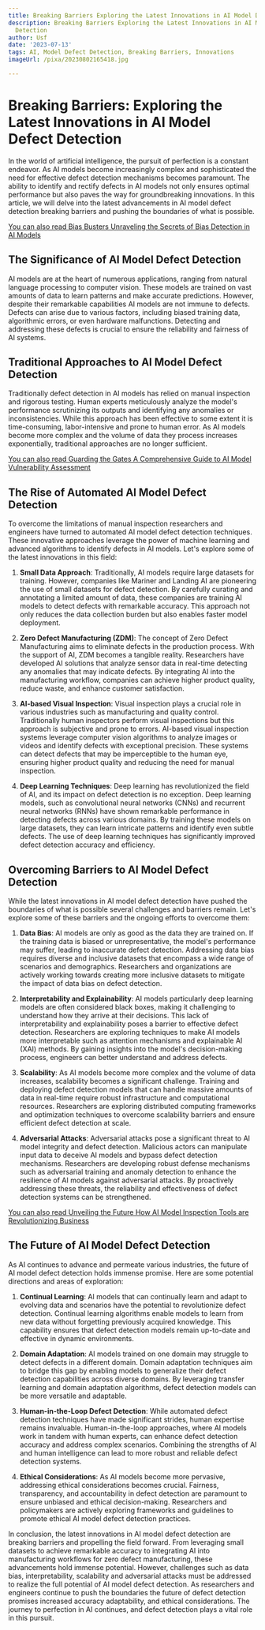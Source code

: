 ```yaml
---
title: Breaking Barriers Exploring the Latest Innovations in AI Model Defect Detection
description: Breaking Barriers Exploring the Latest Innovations in AI Model Defect
  Detection
author: Usf
date: '2023-07-13'
tags: AI, Model Defect Detection, Breaking Barriers, Innovations
imageUrl: /pixa/20230802165418.jpg

---
```

# Breaking  Barriers:  Exploring the Latest Innovations in  AI Model Defect Detection

In the world of artificial intelligence, the pursuit of perfection is a constant endeavor. As AI models become increasingly  complex and sophisticated the need for effective defect detection mechanisms becomes paramount. The ability  to  identify and rectify defects in AI models not only ensures optimal performance but also  paves the  way  for groundbreaking  innovations. In this article, we will delve into  the latest advancements in AI model defect detection breaking barriers and  pushing the boundaries of  what is possible.

[You can  also read Bias Busters Unraveling the Secrets of Bias Detection in AI Models](Bias%20Busters%20Unraveling%20the%20Secrets%20of%20Bias%20Detection%20in%20AI%20Models)


## The Significance of AI Model Defect Detection

AI models are at the heart of numerous applications, ranging from natural language processing to computer vision. These models are  trained on vast amounts of data to learn patterns and make accurate predictions. However, despite their remarkable capabilities AI models are not immune to defects. Defects can arise due to  various  factors, including biased training  data, algorithmic errors, or even hardware  malfunctions. Detecting and addressing these defects is crucial to ensure  the reliability and fairness of AI systems.

## Traditional Approaches to AI Model  Defect Detection

Traditionally defect detection  in AI models has relied  on manual inspection and rigorous testing. Human experts  meticulously analyze the model's performance scrutinizing its outputs and identifying any anomalies or  inconsistencies.  While this approach has been effective to some extent it is time-consuming, labor-intensive  and prone to human error. As AI models become more complex  and the volume of data they process increases exponentially, traditional approaches are no longer sufficient.

[You can  also read Guarding the Gates A Comprehensive Guide to AI Model Vulnerability Assessment](Guarding%20the%20Gates%20A%20Comprehensive%20Guide%20to%20AI%20Model%20Vulnerability%20Assessment)


## The Rise of Automated AI Model Defect Detection

To overcome the limitations of manual inspection researchers  and engineers have turned to automated AI model defect detection techniques. These innovative approaches leverage the power of  machine learning and advanced algorithms to identify defects  in AI  models. Let's explore some  of the latest innovations in this field:

1. **Small Data Approach**: Traditionally, AI models  require large datasets for training. However, companies like Mariner  and Landing AI are pioneering the use of small datasets for defect detection. By carefully curating and annotating a limited amount of data,  these companies are training AI  models to detect  defects  with remarkable accuracy. This approach not only reduces the data  collection burden but also enables faster model deployment.

2. **Zero Defect Manufacturing (ZDM)**: The concept of  Zero Defect Manufacturing aims  to  eliminate defects in the production process. With the support  of AI, ZDM becomes a  tangible reality. Researchers have developed AI solutions that analyze  sensor data in real-time detecting  any  anomalies that may indicate defects. By integrating  AI  into the manufacturing workflow, companies can achieve higher product quality, reduce waste,  and enhance customer satisfaction.

3. **AI-based Visual Inspection**: Visual inspection plays a crucial role in  various industries  such as manufacturing and quality control. Traditionally human inspectors  perform visual inspections but this approach is subjective  and prone to errors. AI-based  visual inspection systems leverage computer vision algorithms to analyze images  or videos and identify defects with exceptional precision. These systems can detect defects  that may  be imperceptible to the human eye, ensuring  higher product quality and reducing  the need for manual inspection.

4. **Deep Learning Techniques**: Deep learning has  revolutionized the field of AI,  and its impact on defect detection is no exception. Deep learning models, such as convolutional neural networks (CNNs) and recurrent neural networks (RNNs) have shown remarkable performance in detecting defects across various domains. By training these models on large datasets, they can learn intricate  patterns and identify  even subtle defects. The use of deep learning techniques has significantly improved defect detection accuracy  and efficiency.

## Overcoming Barriers to  AI Model Defect Detection

While the latest innovations in  AI model defect detection have pushed  the boundaries  of what is possible several challenges and barriers remain. Let's explore some of these barriers and the ongoing efforts to overcome them:

1. **Data Bias**: AI models are only as good as  the data they are trained on. If the training data is biased  or unrepresentative, the model's performance may suffer, leading to inaccurate defect detection. Addressing data bias  requires diverse and inclusive  datasets that encompass a wide range of scenarios and demographics. Researchers and organizations are actively working towards creating more inclusive datasets to mitigate the impact of data bias on defect  detection.

2. **Interpretability and Explainability**: AI  models  particularly deep learning  models are often considered black  boxes, making it  challenging to understand how they arrive at their  decisions. This lack of  interpretability and explainability poses a  barrier to effective defect  detection. Researchers are exploring techniques to make AI models  more interpretable such as attention mechanisms and explainable AI (XAI) methods.  By gaining  insights into  the model's decision-making process, engineers can better  understand and address defects.

3. **Scalability**: As AI models become more complex and the volume of data increases, scalability becomes a significant challenge. Training and deploying defect detection models that can handle massive amounts of  data  in real-time require robust infrastructure and computational resources. Researchers are exploring distributed computing frameworks and optimization techniques to overcome scalability barriers and ensure efficient defect  detection  at scale.

4. **Adversarial Attacks**: Adversarial attacks pose a significant threat to AI model integrity and  defect detection. Malicious actors can manipulate input data to deceive AI models and bypass defect detection mechanisms. Researchers are developing robust defense mechanisms such as adversarial training and anomaly detection to enhance the resilience of AI models  against adversarial attacks. By proactively addressing these threats, the reliability and effectiveness of defect detection systems can be  strengthened.

[You can  also read Unveiling the  Future  How AI Model Inspection Tools  are Revolutionizing Business](Unveiling%20the%20Future%20How%20AI%20Model%20Inspection%20Tools%20are%20Revolutionizing%20Business)


## The Future of AI Model Defect Detection

As AI continues to advance and permeate various industries, the future of AI model defect detection holds immense promise. Here are some potential directions  and areas of exploration:

1. **Continual Learning**: AI models that  can continually learn and adapt to evolving data and scenarios have the potential  to  revolutionize  defect detection. Continual learning algorithms enable models to learn  from new data without forgetting previously acquired knowledge. This capability ensures that defect detection models remain up-to-date and effective in dynamic environments.

2. **Domain Adaptation**: AI  models trained on one domain may struggle to detect defects in a different  domain. Domain adaptation techniques aim to bridge this gap by enabling models to generalize their defect detection capabilities  across diverse domains. By leveraging transfer learning and domain adaptation algorithms, defect detection models can be more versatile and adaptable.

3. **Human-in-the-Loop Defect Detection**: While automated defect detection techniques  have made  significant strides, human expertise remains invaluable. Human-in-the-loop approaches, where AI models work in  tandem with human experts, can enhance defect detection accuracy and address complex scenarios. Combining  the strengths of  AI  and human intelligence can lead to more robust and reliable defect detection systems.

4.  **Ethical Considerations**: As AI models become more pervasive, addressing ethical considerations becomes crucial. Fairness, transparency, and accountability in defect detection are paramount to  ensure unbiased and ethical decision-making. Researchers and policymakers  are actively  exploring frameworks and guidelines to promote ethical AI model defect detection practices.

In conclusion, the latest innovations in AI  model defect detection are breaking barriers and propelling the field forward. From leveraging small datasets to achieve remarkable accuracy to  integrating AI into manufacturing workflows for zero defect manufacturing, these advancements hold immense potential. However, challenges such as data  bias, interpretability, scalability and adversarial attacks must  be addressed to realize the full  potential of AI model defect detection. As researchers and engineers continue to  push the boundaries the future of defect detection promises increased accuracy adaptability, and ethical considerations. The journey to perfection in AI continues, and  defect detection plays a vital role in this pursuit.